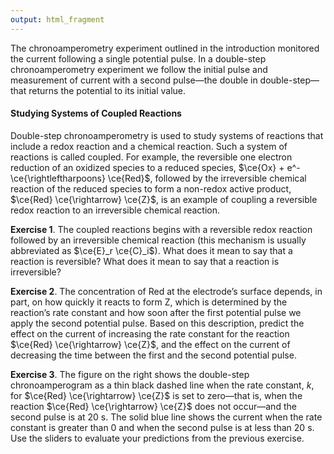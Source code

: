 ```yaml
---
output: html_fragment
---
```


<!-- text for activity 3 -->

The chronoamperometry experiment outlined in the introduction monitored the current following a single potential pulse. In a double-step chronoamperometry experiment we follow the initial pulse and measurement of current with a second pulse---the double in double-step---that returns the potential to its initial value. 

#### Studying Systems of Coupled Reactions

Double-step chronoamperometry is used to study systems of reactions that include a redox reaction and a chemical reaction. Such a system of reactions is called coupled. For example, the reversible one electron reduction of an oxidized species to a reduced species, $\ce{Ox} + e^- \ce{\rightleftharpoons} \ce{Red}$, followed by the irreversible chemical reaction of the reduced species to form a non-redox active product, $\ce{Red} \ce{\rightarrow} \ce{Z}$, is an example of coupling a reversible redox reaction to an irreversible chemical reaction. 

**Exercise 1**. The coupled reactions begins with a reversible redox reaction followed by an irreversible chemical reaction (this mechanism is usually abbreviated as $\ce{E}_r \ce{C}_i$). What does it mean to say that a reaction is reversible? What does it mean to say that a reaction is irreversible?

**Exercise 2**. The concentration of Red at the electrode's surface depends, in part, on how quickly it reacts to form Z, which is determined by the reaction's rate constant and how soon after the first potential pulse we apply the second potential pulse. Based on this description, predict the effect on the current of increasing the rate constant for the reaction $\ce{Red} \ce{\rightarrow} \ce{Z}$, and the effect on the current of decreasing the time between the first and the second potential pulse.

**Exercise 3**. The figure on the right shows the double-step chronoamperogram as a thin black dashed line when the rate constant, $k$, for $\ce{Red} \ce{\rightarrow} \ce{Z}$ is set to zero---that is, when the reaction $\ce{Red} \ce{\rightarrow} \ce{Z}$ does not occur---and the second pulse is at 20 s. The solid blue line shows the current when the rate constant is greater than 0 and when the second pulse is at less than 20 s. Use the sliders to evaluate your predictions from the previous exercise.

